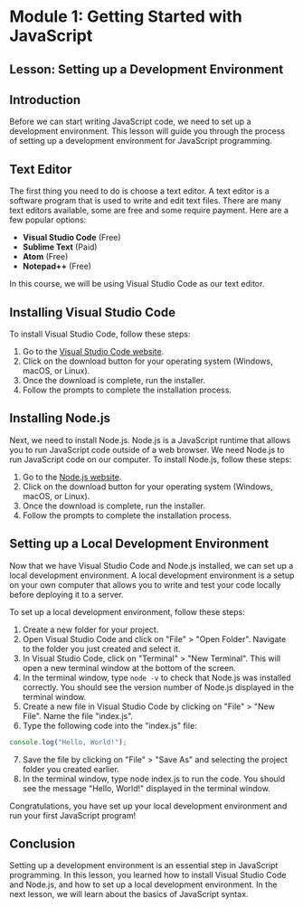 # Module 1: Getting Started with JavaScript
## Lesson: Setting up a Development Environment

## Introduction

Before we can start writing JavaScript code, we need to set up a development environment. This lesson will guide you through the process of setting up a development environment for JavaScript programming.

## Text Editor

The first thing you need to do is choose a text editor. A text editor is a software program that is used to write and edit text files. There are many text editors available, some are free and some require payment. Here are a few popular options:

- **Visual Studio Code** (Free)
- **Sublime Text** (Paid)
- **Atom** (Free)
- **Notepad++** (Free)

In this course, we will be using Visual Studio Code as our text editor.

## Installing Visual Studio Code

To install Visual Studio Code, follow these steps:

1. Go to the [Visual Studio Code website](https://code.visualstudio.com/).
2. Click on the download button for your operating system (Windows, macOS, or Linux).
3. Once the download is complete, run the installer.
4. Follow the prompts to complete the installation process.

## Installing Node.js

Next, we need to install Node.js. Node.js is a JavaScript runtime that allows you to run JavaScript code outside of a web browser. We need Node.js to run JavaScript code on our computer. To install Node.js, follow these steps:

1. Go to the [Node.js website](https://nodejs.org/en/).
2. Click on the download button for your operating system (Windows, macOS, or Linux).
3. Once the download is complete, run the installer.
4. Follow the prompts to complete the installation process.

## Setting up a Local Development Environment

Now that we have Visual Studio Code and Node.js installed, we can set up a local development environment. A local development environment is a setup on your own computer that allows you to write and test your code locally before deploying it to a server.

To set up a local development environment, follow these steps:

1. Create a new folder for your project.
2. Open Visual Studio Code and click on "File" > "Open Folder". Navigate to the folder you just created and select it.
3. In Visual Studio Code, click on "Terminal" > "New Terminal". This will open a new terminal window at the bottom of the screen.
4. In the terminal window, type `node -v` to check that Node.js was installed correctly. You should see the version number of Node.js displayed in the terminal window.
5. Create a new file in Visual Studio Code by clicking on "File" > "New File". Name the file "index.js".
6. Type the following code into the "index.js" file:

```js
console.log("Hello, World!");
```

7. Save the file by clicking on "File" > "Save As" and selecting the project folder you created earlier.
8. In the terminal window, type node index.js to run the code. You should see the message "Hello, World!" displayed in the terminal window.

Congratulations, you have set up your local development environment and run your first JavaScript program!

## Conclusion

Setting up a development environment is an essential step in JavaScript programming. In this lesson, you learned how to install Visual Studio Code and Node.js, and how to set up a local development environment. In the next lesson, we will learn about the basics of JavaScript syntax.